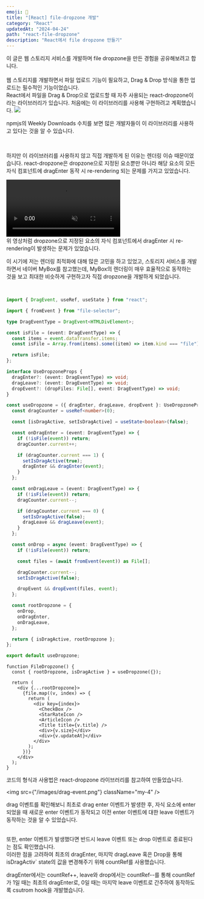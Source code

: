 ```yaml
---
emoji: 📂
title: "[React] file-dropzone 개발"
category: "React"
updatedAt: "2024-04-24"
path: "react-file-dropzone"
description: "React에서 file dropzone 만들기"
---
```


<div>
  이 글은 웹 스토리지 서비스를 개발하며 file dropzone을 만든 경험을 공유해보려고
  합니다.
</div>
<br />
<Title>💡 개발을 하게 된 계기</Title>웹 스토리지를 개발하면서 파일 업로드 기능이
필요하고, Drag & Drop 방식을 통한 업로드는 필수적인 기능이었습니다.

<br />
React에서 파일을 Drag & Drop으로 업로드할 때 자주 사용되는 react-dropzone이라는 라이브러리가
있습니다. 처음에는 이 라이브러리를 사용해 구현하려고 계획했습니다.
<img src={"/images/react-dropzone-library.png"} className="my-4" />

npmjs의 Weekly Downloads 수치를 보면 많은 개발자들이 이 라이브러리를 사용하고 있다는 것을 알 수 있습니다.

<br />

하지만 이 라이브러리를 사용하지 않고 직접 개발하게 된 이유는 렌더링 이슈 때문이었습니다. react-dropzone은 dropzone으로 지정된 요소뿐만 아니라 해당 요소의 모든 자식 컴포넌트에 dragEnter 동작 시 re-rendering 되는 문제를 가지고 있었습니다.

<div className="my-4">
  <video controls autoPlay muted src={"/videos/file-dropzone-rendering.mp4"} />
  (react dev tools를 통해 확인한 화면입니다. 랜더링이 중첩될수록 🟢 => 🟡 로 색이
  변경됩니다.)
</div>
위 영상처럼 dropzone으로 지정된 요소의 자식 컴포넌트에서 dragEnter 시 re-rendering이
발생하는 문제가 있었습니다.

<br />

이 시기에 저는 렌더링 최적화에 대해 많은 고민을 하고 있었고, 스토리지 서비스를 개발하면서 네이버 MyBox를 참고했는데, MyBox의 렌더링이 매우 효율적으로 동작하는 것을 보고 최대한 비슷하게 구현하고자 직접 dropzone을 개발하게 되었습니다.

<br />

<Title>💻 Dropzone 코드</Title>

```typescript
import { DragEvent, useRef, useState } from "react";

import { fromEvent } from "file-selector";

type DragEventType = DragEvent<HTMLDivElement>;

const isFile = (event: DragEventType) => {
  const items = event.dataTransfer.items;
  const isFile = Array.from(items).some((item) => item.kind === "file");

  return isFile;
};

interface UseDropzoneProps {
  dragEnter?: (event: DragEventType) => void;
  dragLeave?: (event: DragEventType) => void;
  dropEvent?: (dropFiles: File[], event: DragEventType) => void;
}

const useDropzone = ({ dragEnter, dragLeave, dropEvent }: UseDropzoneProps) => {
  const dragCounter = useRef<number>(0);

  const [isDragActive, setIsDragActive] = useState<boolean>(false);

  const onDragEnter = (event: DragEventType) => {
    if (!isFile(event)) return;
    dragCounter.current++;

    if (dragCounter.current === 1) {
      setIsDragActive(true);
      dragEnter && dragEnter(event);
    }
  };

  const onDragLeave = (event: DragEventType) => {
    if (!isFile(event)) return;
    dragCounter.current--;

    if (dragCounter.current === 0) {
      setIsDragActive(false);
      dragLeave && dragLeave(event);
    }
  };

  const onDrop = async (event: DragEventType) => {
    if (!isFile(event)) return;

    const files = (await fromEvent(event)) as File[];

    dragCounter.current--;
    setIsDragActive(false);

    dropEvent && dropEvent(files, event);
  };

  const rootDropzone = {
    onDrop,
    onDragEnter,
    onDragLeave,
  };

  return { isDragActive, rootDropzone };
};

export default useDropzone;
```

```tsx
function FileDropzone() {
  const { rootDropzone, isDragActive } = useDropzone({});

  return (
    <div {...rootDropzone}>
      {file.map((v, index) => {
        return (
          <div key={index}>
            <CheckBox />
            <StarRateIcon />
            <ArticleIcon />
            <Title title={v.title} />
            <div>{v.size}</div>
            <div>{v.updateAt}</div>
          </div>
        );
      })}
    </div>
  );
}
```

코드의 형식과 사용법은 react-dropzone 라이브러리를 참고하여 만들었습니다.

<img src={"/images/drag-event.png"} className="my-4" />

drag 이벤트를 확인해보니 최초로 drag enter 이벤트가 발생한 후, 자식 요소에 enter되었을 때 새로운 enter 이벤트가 동작되고 이전 enter 이벤트에 대한 leave 이벤트가 동작하는 것을 알 수 있었습니다.

<br />
또한, enter 이벤트가 발생했다면 반드시 leave 이벤트 또는 drop 이벤트로 종료된다는
점도 확인했습니다.

<br />
이러한 점을 고려하여 최초의 dragEnter, 마지막 dragLeave 혹은 Drop을 통해 isDragActiv`
state의 값을 변경해주기 위해 countRef를 사용했습니다.

<br />

dragEnter에서는 countRef++, leave와 drop에서는 countRef--를 통해 countRef가 1일 때는 최초의 dragEnter로, 0일 때는 마지막 leave 이벤트로 간주하여 동작하도록 csutrom hook을 개발했습니다.
